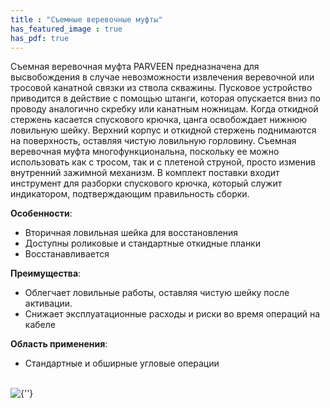```yaml
---
title : "Съемные веревочные муфты"
has_featured_image : true
has_pdf: true
---
```


Съемная веревочная муфта PARVEEN предназначена для высвобождения в случае невозможности извлечения веревочной или тросовой канатной связки из ствола скважины.
Пусковое устройство приводится в действие с помощью штанги, которая опускается вниз по проводу аналогично скребку или канатным ножницам. Когда откидной стержень касается спускового крючка, цанга освобождает нижнюю ловильную шейку. Верхний корпус и откидной стержень поднимаются на поверхность, оставляя чистую ловильную горловину.
Съемная веревочная муфта многофункциональна, поскольку ее можно использовать как с тросом, так и с плетеной струной, просто изменив внутренний зажимной механизм.
В комплект поставки входит инструмент для разборки спускового крючка, который служит индикатором, подтверждающим правильность сборки.

**Особенности**:
* Вторичная ловильная шейка для восстановления
* Доступны роликовые и стандартные откидные планки
* Восстанавливается

**Преимущества**:
* Облегчает ловильные работы, оставляя чистую шейку после активации.
* Снижает эксплуатационные расходы и риски во время операций на кабеле

**Область применения**:
* Стандартные и обширные угловые операции


<br />
<Image src={image} alt={''} />